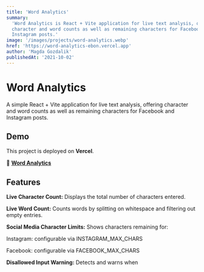 ```yaml
---
title: 'Word Analytics'
summary:
  'Word Analytics is React + Vite application for live text analysis, offering
  character and word counts as well as remaining characters for Facebook and
  Instagram posts.'
image: '/images/projects/word-analytics.webp'
href: 'https://word-analytics-ebon.vercel.app'
author: 'Magda Gozdalik'
publishedAt: '2021-10-02'
---
```


# Word Analytics

A simple React + Vite application for live text analysis, offering character and
word counts as well as remaining characters for Facebook and Instagram posts.

## Demo

This project is deployed on **Vercel**.

🔗 **<a
href='https://word-analytics-ebon.vercel.app/'
target='\_blank'
rel='noopener noreferrer'> Word Analytics </a>**

## Features

**Live Character Count:** Displays the total number of characters entered.

**Live Word Count:** Counts words by splitting on whitespace and filtering out
empty entries.

**Social Media Character Limits:** Shows characters remaining for:

Instagram: configurable via INSTAGRAM_MAX_CHARS

Facebook: configurable via FACEBOOK_MAX_CHARS

**Disallowed Input Warning:** Detects and warns when <script> tags or @ symbols
are entered.

**Responsive Design:** Uses pure CSS for styling and is fully responsive.

**Semantic HTML:** Clean, accessible markup.

**Reusable Components:** Modular structure for easy maintenance and extension.
